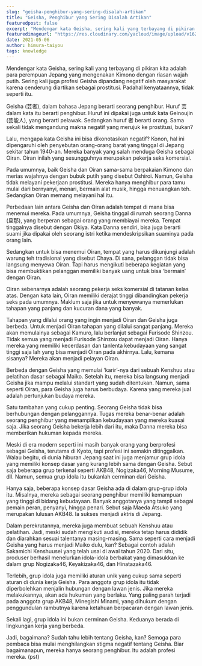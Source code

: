 ```yaml
---
slug: "geisha-penghibur-yang-sering-disalah-artikan"
title: "Geisha, Penghibur yang Sering Disalah Artikan"
featuredpost: false
excerpt: "Mendengar kata Geisha, sering kali yang terbayang di pikiran kita adalah para perempuan Jepang yang mengenakan Kimono dengan riasan wajah putih."
featuredimageurl: "https://res.cloudinary.com/yacloud/image/upload/v1624708951/articles%20pictures/2021-05-06-geisha-penghibur-yang-sering-disalah-artikan/geisha_gyrkhz.jpg"
date: 2021-05-06
author: himura-taiyou
tags: knowledge
---
```


Mendengar kata Geisha, sering kali yang terbayang di pikiran kita adalah para perempuan Jepang yang mengenakan Kimono dengan riasan wajah putih. Sering kali juga profesi Geisha dipandang negatif oleh masyarakat karena cenderung diartikan sebagai prostitusi. Padahal kenyataannya, tidak seperti itu.

Geisha (芸者), dalam bahasa Jepang berarti seorang penghibur. Huruf 芸 dalam kata itu berarti penghibur. Huruf ini dipakai juga untuk kata Geinoujin (芸能人), yang berarti pelawak. Sedangkan huruf 者 berarti orang. Sama sekali tidak mengandung makna negatif yang merujuk ke prostitusi, bukan?

Lalu, mengapa kata Geisha ini bisa dikonotasikan negatif? Konon, hal ini dipengaruhi oleh penyebutan orang-orang barat yang tinggal di Jepang sekitar tahun 1940-an. Mereka banyak yang salah menduga Geisha sebagai Oiran. Oiran inilah yang sesungguhnya merupakan pekerja seks komersial.

Pada umumnya, baik Geisha dan Oiran sama-sama berpakaian Kimono dan merias wajahnya dengan bubuk putih yang disebut Oshiroi. Namun, Geisha tidak melayani pekerjaan prostitusi. Mereka hanya menghibur para tamu mulai dari bernyanyi, menari, bermain alat musik, hingga menuangkan teh. Sedangkan Oiran memang melayani hal itu.

Perbedaan lain antara Geisha dan Oiran adalah tempat di mana bisa menemui mereka. Pada umumnya, Geisha tinggal di rumah seorang Danna (旦那), yang berperan sebagai orang yang membiayai mereka. Tempat tinggalnya disebut dengan Okiya. Kata Danna sendiri, bisa juga berarti suami jika dipakai oleh seorang istri ketika mendeskripsikan suaminya pada orang lain.

Sedangkan untuk bisa menemui Oiran, tempat yang harus dikunjungi adalah warung teh tradisional yang disebut Chaya. Di sana, pelanggan tidak bisa langsung menyewa Oiran. Tapi harus mengikuti beberapa kegiatan yang bisa membuktikan pelanggan memiliki banyak uang untuk bisa ‘bermain’ dengan Oiran.

Oiran sebenarnya adalah seorang pekerja seks komersial di tatanan kelas atas. Dengan kata lain, Oiran memiliki derajat tinggi dibandingkan pekerja seks pada umumnya. Maklum saja jika untuk menyewanya memerlukan tahapan yang panjang dan kucuran dana yang banyak.

Tahapan yang dilalui orang yang ingin menjadi Oiran dan Geisha juga berbeda. Untuk menjadi Oiran tahapan yang dilalui sangat panjang. Mereka akan memulainya sebagai Kamuro, lalu berlanjut sebagai Furisode Shinzou. Tidak semua yang menjadi Furisode Shinzou dapat menjadi Oiran. Hanya mereka yang memiliki kecerdasan dan tanlenta kebudayaan yang sangat tinggi saja lah yang bisa menjadi Oiran pada akhirnya. Lalu, kemana sisanya? Mereka akan menjadi pelayan Oiran.

Berbeda dengan Geisha yang memulai ‘karir’-nya dari sebuah Kenshuu atau pelatihan dasar sebagai Maiko. Setelah itu, mereka bisa langsung menjadi Geisha jika mampu melalui standart yang sudah ditentukan. Namun, sama seperti Oiran, para Geisha juga harus berbudaya. Karena yang mereka jual adalah pertunjukan budaya mereka.

Satu tambahan yang cukup penting. Seorang Geisha tidak bisa berhubungan dengan pelanggannya. Tugas mereka benar-benar adalah seorang penghibur yang menampilkan kebudayaan yang mereka kuasai saja. Jika seorang Geisha bekerja lebih dari itu, maka Danna mereka bisa memberikan hukuman kepada mereka.

Meski di era modern seperti ini masih banyak orang yang berprofesi sebagai Geisha, terutama di Kyoto, tapi profesi ini semakin ditinggalkan. Walau begitu, di dunia hiburan Jepang saat ini juga menjamur grup idola yang memiliki konsep dasar yang kurang lebih sama dengan Geisha. Sebut saja beberapa grup terkenal seperti AKB48, Nogizaka46, Morning Musume, dll. Namun, semua grup idola itu bukanlah cerminan dari Geisha.

Hanya saja, beberapa konsep dasar Geisha ada di dalam grup-grup idola itu. Misalnya, mereka sebagai seorang penghibur memiliki kemampuan yang tinggi di bidang kebudayaan. Banyak anggotanya yang tampil sebagai pemain peran, penyanyi, hingga penari. Sebut saja Maeda Atsuko yang merupakan lulusan AKB48. Ia sukses menjadi aktris di Jepang.

Dalam perekrutannya, mereka juga membuat sebuah Kenshuu atau pelatihan. Jadi, meski sudah mengikuti audisi, mereka tetap harus dididik dan diarahkan sesuai talentanya masing-masing. Sama seperti cara menjadi Geisha yang harus menjadi Maiko dulu, kan? Sebagai contoh adalah Sakamichi Kenshuusei yang telah usai di awal tahun 2020. Dari situ, produser berhasil menelurkan idola-idola berbakat yang dimasukkan ke dalam grup Nogizaka46, Keyakizaka46, dan Hinatazaka46.

Terlebih, grup idola juga memiliki aturan unik yang cukup sama seperti aturan di dunia kerja Geisha. Para anggota grup idola itu tidak diperbolehkan menjalin hubungan dengan lawan jenis. Jika mereka melakukannya, akan ada hukuman yang berlaku. Yang paling parah terjadi pada anggota grup AKB48, Minegishi Minami, yang dihukum dengan penggundulan rambutnya karena ketahuan berpacaran dengan lawan jenis.

Sekali lagi, grup idola ini bukan cerminan Geisha. Keduanya berada di lingkungan kerja yang berbeda.

Jadi, bagaimana? Sudah tahu lebih tentang Geisha, kan? Semoga para pembaca bisa mulai menghilangkan stigma negatif tentang Geisha. Biar bagaimanapun, mereka hanya seorang penghibur. Itu adalah profesi mereka. (pst)
